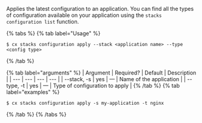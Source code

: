 Applies the latest configuration to an application. You can find all the types of configuration available on your application using the `stacks configuration list` function.

{% tabs %}
{% tab label="Usage" %}

```shell
$ cx stacks configuration apply --stack <application name> --type <config type>
```
{% /tab %}
    
{% tab label="arguments" %}
| Argument | Required? | Default | Description |
|  ---  |  ---  |  ---  |  ---  |
| \--stack, -s <application name> | yes | — | Name of the application |
| \--type, -t <config type> | yes | — | Type of configuration to apply |
{% /tab %}
{% tab label="examples" %}

```shell
$ cx stacks configuration apply -s my-application -t nginx
```

{% /tab %}
{% /tabs %}